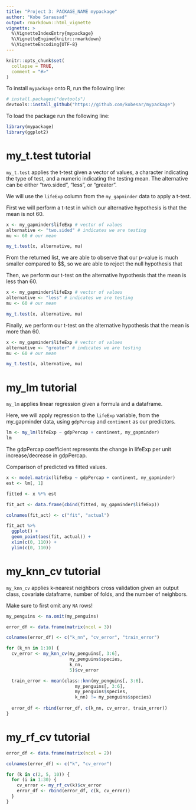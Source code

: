 ```yaml
---
title: "Project 3: PACKAGE_NAME mypackage"
author: "Kobe Sarausad"
output: rmarkdown::html_vignette
vignette: >
  %\VignetteIndexEntry{mypackage}
  %\VignetteEngine{knitr::rmarkdown}
  %\VignetteEncoding{UTF-8}
---
```


```r
knitr::opts_chunk$set(
  collapse = TRUE,
  comment = "#>"
)
```

To install `mypackage` onto R, run the following line:

```r
# install.packages("devtools")
devtools::install_github("https://github.com/kobesar/mypackage")
```

To load the package run the following line:

```r
library(mypackage)
library(ggplot2)
```

# my_t.test tutorial

`my_t.test` applies the t-test given a vector of values, a character indicating the type of test, and a numeric indicating the testing mean. The alternative can be either "two.sided", "less", or "greater". 

We will use the `lifeExp` column from the `my_gapminder` data to apply a t-test.

First we will perform a t-test in which our alternative hypothesis is that the mean is not 60.

```r
x <- my_gapminder$lifeExp # vector of values
alternative <- "two.sided" # indicates we are testing 
mu <- 60 # our mean

my_t.test(x, alternative, mu)
```

From the returned list, we are able to observe that our p-value is much smaller compared to $\alpha\$, so we are able to reject the null hypothesis that 

Then, we perform our t-test on the alternative hypothesis that the mean is less than 60.

```r
x <- my_gapminder$lifeExp # vector of values
alternative <- "less" # indicates we are testing 
mu <- 60 # our mean

my_t.test(x, alternative, mu)
```

Finally, we perform our t-test on the alternative hypothesis that the mean is more than 60.

```r
x <- my_gapminder$lifeExp # vector of values
alternative <- "greater" # indicates we are testing 
mu <- 60 # our mean

my_t.test(x, alternative, mu)
```
# my_lm tutorial

`my_lm` applies linear regression given a formula and a dataframe.

Here, we will apply regression to the `lifeExp` variable, from the my_gapminder data, using `gdpPercap` and `continent` as our predictors.

```r
lm <- my_lm(lifeExp ~ gdpPercap + continent, my_gapminder)
lm
```

The gdpPercap coefficient represents the change in lifeExp per unit increase/decrease in gdpPercap. 

Comparison of predicted vs fitted values.

```r
x <- model.matrix(lifeExp ~ gdpPercap + continent, my_gapminder)
est <- lm[, 1]

fitted <- x %*% est

fit_act <- data.frame(cbind(fitted, my_gapminder$lifeExp))

colnames(fit_act) <- c("fit", "actual")

fit_act %>% 
  ggplot() +
  geom_point(aes(fit, actual)) +
  xlim(c(0, 110)) +
  ylim(c(0, 110))

```

# my_knn_cv tutorial

`my_knn_cv` applies k-nearest neighbors cross validation given an output class, covariate dataframe, number of folds, and the number of neighbors.

Make sure to first omit any `NA` rows!

```r
my_penguins <- na.omit(my_penguins)

error_df <- data.frame(matrix(ncol = 3))

colnames(error_df) <- c("k_nn", "cv_error", "train_error")

for (k_nn in 1:10) {
  cv_error <- my_knn_cv(my_penguins[, 3:6], 
                        my_penguins$species,
                        k_nn, 
                        5)$cv_error

  train_error <- mean(class::knn(my_penguins[, 3:6], 
                          my_penguins[, 3:6], 
                          my_penguins$species, 
                          k_nn) != my_penguins$species)
  
  error_df <- rbind(error_df, c(k_nn, cv_error, train_error))
}
```

# my_rf_cv tutorial

```r
error_df <- data.frame(matrix(ncol = 2))

colnames(error_df) <- c("k", "cv_error")

for (k in c(2, 5, 10)) {
  for (i in 1:30) {
    cv_error <- my_rf_cv(k)$cv_error
    error_df <- rbind(error_df, c(k, cv_error))
  }
}


```
